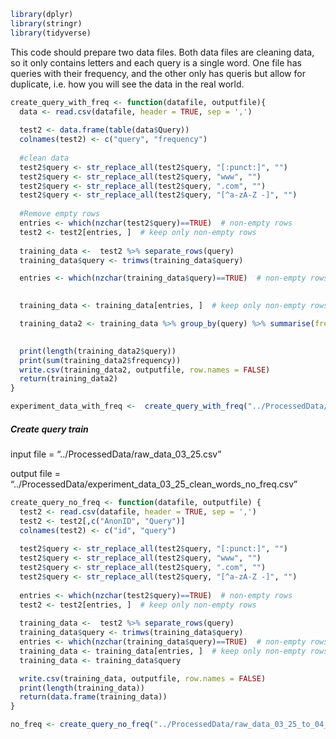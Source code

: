 
```r
library(dplyr)
library(stringr)
library(tidyverse)
```


This code should prepare two data files. Both data files are cleaning data, so it only contains letters and each query is a single word. One file has queries with their frequency, and the other only has queris but allow for duplicate, i.e. how you will see the data in the real world.



```r
create_query_with_freq <- function(datafile, outputfile){
  data <- read.csv(datafile, header = TRUE, sep = ',')
  
  test2 <- data.frame(table(data$Query))
  colnames(test2) <- c("query", "frequency")
  
  #clean data
  test2$query <- str_replace_all(test2$query, "[:punct:]", "")
  test2$query <- str_replace_all(test2$query, "www", "")
  test2$query <- str_replace_all(test2$query, ".com", "")
  test2$query <- str_replace_all(test2$query, "[^a-zA-Z -]", "")
  
  #Remove empty rows
  entries <- which(nzchar(test2$query)==TRUE)  # non-empty rows
  test2 <- test2[entries, ]  # keep only non-empty rows
  
  training_data <-  test2 %>% separate_rows(query)
  training_data$query <- trimws(training_data$query)

  entries <- which(nzchar(training_data$query)==TRUE)  # non-empty rows
  

  training_data <- training_data[entries, ]  # keep only non-empty rows

  training_data2 <- training_data %>% group_by(query) %>% summarise(frequency = sum(frequency))

  
  print(length(training_data2$query))
  print(sum(training_data2$frequency))
  write.csv(training_data2, outputfile, row.names = FALSE)
  return(training_data2)
}
```

```r
experiment_data_with_freq <-  create_query_with_freq("../ProcessedData/raw_data_03_25_to_04_25.csv", "../ProcessedData/experiment_data_03_25_to_04_25_clean_words_with_freq.csv" )
```


##### Create query train

input file = "../ProcessedData/raw_data_03_25.csv"

output file = "../ProcessedData/experiment_data_03_25_clean_words_no_freq.csv"

```r
create_query_no_freq <- function(datafile, outputfile) {
  test2 <- read.csv(datafile, header = TRUE, sep = ',')
  test2 <- test2[,c("AnonID", "Query")]
  colnames(test2) <- c("id", "query")
  
  test2$query <- str_replace_all(test2$query, "[:punct:]", "")
  test2$query <- str_replace_all(test2$query, "www", "")
  test2$query <- str_replace_all(test2$query, ".com", "")
  test2$query <- str_replace_all(test2$query, "[^a-zA-Z -]", "")
  
  entries <- which(nzchar(test2$query)==TRUE)  # non-empty rows
  test2 <- test2[entries, ]  # keep only non-empty rows
  
  training_data <-  test2 %>% separate_rows(query)
  training_data$query <- trimws(training_data$query)
  entries <- which(nzchar(training_data$query)==TRUE)  # non-empty rows
  training_data <- training_data[entries, ]  # keep only non-empty rows
  training_data <- training_data$query

  write.csv(training_data, outputfile, row.names = FALSE)
  print(length(training_data))
  return(data.frame(training_data))
}
```

```r
no_freq <- create_query_no_freq("../ProcessedData/raw_data_03_25_to_04_25.csv", "../ProcessedData/experiment_data_03_25_to_04_25_clean_words_no_freq.csv" )
```

